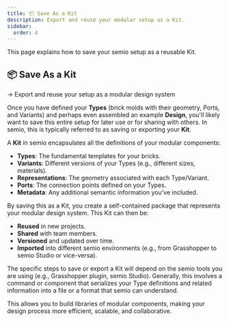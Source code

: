 ```yaml
---
title: 📦 Save As a Kit
description: Export and reuse your modular setup as a Kit.
sidebar:
  order: 4
---
```


This page explains how to save your semio setup as a reusable Kit.

## 📦 Save As a Kit
→ Export and reuse your setup as a modular design system

Once you have defined your **Types** (brick molds with their geometry, Ports, and Variants) and perhaps even assembled an example **Design**, you'll likely want to save this entire setup for later use or for sharing with others. In semio, this is typically referred to as saving or exporting your **Kit**.

A **Kit** in semio encapsulates all the definitions of your modular components:
- **Types**: The fundamental templates for your bricks.
- **Variants**: Different versions of your Types (e.g., different sizes, materials).
- **Representations**: The geometry associated with each Type/Variant.
- **Ports**: The connection points defined on your Types.
- **Metadata**: Any additional semantic information you've included.

By saving this as a Kit, you create a self-contained package that represents your modular design system. This Kit can then be:
- **Reused** in new projects.
- **Shared** with team members.
- **Versioned** and updated over time.
- **Imported** into different semio environments (e.g., from Grasshopper to semio Studio or vice-versa).

The specific steps to save or export a Kit will depend on the semio tools you are using (e.g., Grasshopper plugin, semio Studio). Generally, this involves a command or component that serializes your Type definitions and related information into a file or a format that semio can understand.

This allows you to build libraries of modular components, making your design process more efficient, scalable, and collaborative.
